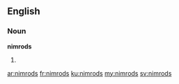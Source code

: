 ==English==

===Noun===
'''nimrods'''

# {{plural of|[[nimrod]]}}

[[ar:nimrods]]
[[fr:nimrods]]
[[ku:nimrods]]
[[my:nimrods]]
[[sv:nimrods]]